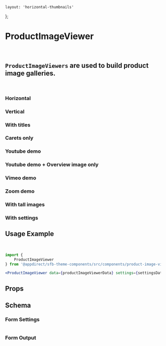 
    layout: 'horizontal-thumbnails'
};


<Meta of={ProductImageViewerStories} />

# ProductImageViewer

<br />

## `ProductImageViewers` are used to build product image galleries.

<br />

### Horizontal

<Canvas>
  <Story of={ProductImageViewerStories.Horizontal} />
</Canvas>

### Vertical

<Canvas>
  <Story of={ProductImageViewerStories.Vertical} />
</Canvas>

### With titles

<Canvas>
  <Story of={ProductImageViewerStories.WithTitles} />
</Canvas>

### Carets only

<Canvas>
  <Story of={ProductImageViewerStories.CaretsOnly} />
</Canvas>

### Youtube demo

<Canvas>
  <Story of={ProductImageViewerStories.YoutubeDemo} />
</Canvas>

### Youtube demo + Overview image only

<Canvas>
  <Story of={ProductImageViewerStories.YoutubeDemoOverviewImageOnly} />
</Canvas>

### Vimeo demo

<Canvas>
  <Story of={ProductImageViewerStories.VimeoDemo} />
</Canvas>

### Zoom demo

<Canvas>
  <Story of={ProductImageViewerStories.ZoomDemo} />
</Canvas>

### With tall images

<Canvas>
  <Story of={ProductImageViewerStories.WithTallImages} />
</Canvas>

### With settings

<Canvas>
  <Story of={ProductImageViewerStories.WithSettings} />
</Canvas>

## Usage Example

<CollapsibleJsonSnippet summary="productImageViewerData" code={defaultMock} />

<br />

<CollapsibleJsonSnippet summary="settingsData" code={getArgs(ProductImageViewer.schema().form)} />

```jsx
import {
    ProductImageViewer
} from '@appdirect/sfb-theme-components/src/components/product-image-viewer/ProductImageViewer';

<ProductImageViewer data={productImageViewerData} settings={settingsData} />

```

## Props

<ArgsTable of={ProductImageViewer} />

## Schema

### Form Settings

<table>
  <TableContentFromObject obj={productImageViewerSettings} />
</table>

### Form Output

<FormOutput code={ProductImageViewer.schema().form} />

